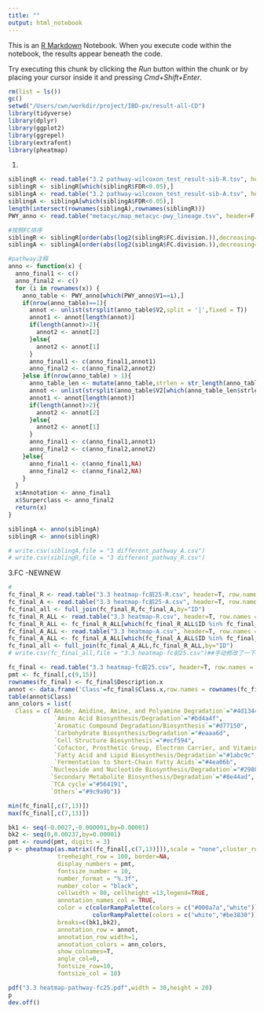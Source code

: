```yaml
---
title: ""
output: html_notebook
---
```


This is an [R Markdown](http://rmarkdown.rstudio.com) Notebook. When you execute code within the notebook, the results appear beneath the code. 

Try executing this chunk by clicking the *Run* button within the chunk or by placing your cursor inside it and pressing *Cmd+Shift+Enter*. 

```r
rm(list = ls())
gc()
setwd("/Users/cwn/workdir/project/IBD-px/result-all-CD")
library(tidyverse)
library(dplyr)
library(ggplot2)
library(ggrepel)
library(extrafont)
library(pheatmap)
```

1.
```r
siblingR <- read.table("3.2 pathway-wilcoxon_test_result-sib-R.tsv", header=T, row.names = 1,sep="\t",check.names = F)
siblingR <- siblingR[which(siblingR$FDR<0.05),]
siblingA <- read.table("3.2 pathway-wilcoxon_test_result-sib-A.tsv", header=T, row.names = 1,sep="\t",check.names = F)
siblingA <- siblingA[which(siblingA$FDR<0.05),]
length(intersect(rownames(siblingA),rownames(siblingR)))
PWY_anno <- read.table("metacyc/map_metacyc-pwy_lineage.tsv", header=F,sep="\t")

#按照FC排序
siblingR <- siblingR[order(abs(log2(siblingR$FC.division.)),decreasing=TRUE),]
siblingA <- siblingA[order(abs(log2(siblingA$FC.division.)),decreasing=TRUE),]

#pathway注释
anno <- function(x) {
  anno_final1 <- c()
  anno_final2 <- c()
  for (i in rownames(x)) {
    anno_table <- PWY_anno[which(PWY_anno$V1==i),]
    if(nrow(anno_table)==1){
      annot <- unlist(strsplit(anno_table$V2,split = '|',fixed = T))
      annot1 <- annot[length(annot)]
      if(length(annot)>2){
        annot2 <- annot[2]
      }else{
        annot2 <- annot[1]
      }
      anno_final1 <- c(anno_final1,annot1)
      anno_final2 <- c(anno_final2,annot2)
    }else if(nrow(anno_table) > 1){
      anno_table_len <- mutate(anno_table,strlen = str_length(anno_table$V2))
      annot <- unlist(strsplit(anno_table$V2[which(anno_table_len$strlen==max(anno_table_len$strlen))],split = '|',fixed = T))
      annot1 <- annot[length(annot)]
      if(length(annot)>2){
        annot2 <- annot[2]
      }else{
        annot2 <- annot[1]
      }
      anno_final1 <- c(anno_final1,annot1)
      anno_final2 <- c(anno_final2,annot2)
    }else{
      anno_final1 <- c(anno_final1,NA)
      anno_final2 <- c(anno_final2,NA)
    }
  }
  x$Annotation <- anno_final1
  x$Surperclass <- anno_final2
  return(x)
}

siblingA <- anno(siblingA)
siblingR <- anno(siblingR)

# write.csv(siblingA,file = "3 different_pathway_A.csv")
# write.csv(siblingR,file = "3 different_pathway_R.csv")

```


3.FC -NEWNEW
```r
#
fc_final_R <- read.table("3.3 heatmap-fc前25-R.csv", header=T, row.names = NULL,sep=",",check.names = F)
fc_final_A <- read.table("3.3 heatmap-fc前25-A.csv", header=T, row.names = NULL,sep=",",check.names = F)
fc_final_all <- full_join(fc_final_R,fc_final_A,by="ID")
fc_final_R_ALL <- read.table("3.3 heatmap-R.csv", header=T, row.names = NULL,sep=",",check.names = F)
fc_final_R_ALL <- fc_final_R_ALL[which(fc_final_R_ALL$ID %in% fc_final_all$ID),]
fc_final_A_ALL <- read.table("3.3 heatmap-A.csv", header=T, row.names = NULL,sep=",",check.names = F)
fc_final_A_ALL <- fc_final_A_ALL[which(fc_final_A_ALL$ID %in% fc_final_all$ID),]
fc_final_all <- full_join(fc_final_A_ALL,fc_final_R_ALL,by="ID")
# write.csv(fc_final_all,file = "3.3 heatmap-fc前25.csv")##手动修改了一下

fc_final <- read.table("3.3 heatmap-fc前25.csv", header=T, row.names = 1,sep=",",check.names = F)
pmt <- fc_final[,c(9,15)]
rownames(fc_final) <- fc_final$Description.x
annot <- data.frame('Class'=fc_final$Class.x,row.names = rownames(fc_final))
table(annot$Class)
ann_colors = list(
  Class = c(`Amide, Amidine, Amine, and Polyamine Degradation`="#4d1344",
             `Amino Acid Biosynthesis/Degradation`="#bd4a4f",
             `Aromatic Compound Degradation/Biosynthesis`="#d77150",
             `Carbohydrate Biosynthesis/Degradation`="#eaaa6d",
             `Cell Structure Biosynthesis`="#ecf594",
             `Cofactor, Prosthetic Group, Electron Carrier, and Vitamin Biosynthesis`="#aed214",
             `Fatty Acid and Lipid Biosynthesis/Degradation`="#1abc9c",
             `Fermentation to Short-Chain Fatty Acids`="#4ea06b",
            `Nucleoside and Nucleotide Biosynthesis/Degradation`="#2980b9",
            `Secondary Metabolite Biosynthesis/Degradation`="#8e44ad",
            `TCA cycle`="#564191",
            `Others`="#9c9a9b"))

min(fc_final[,c(7,13)])
max(fc_final[,c(7,13)])

bk1 <- seq(-0.0027,-0.000001,by=0.00001)
bk2 <- seq(0,0.00237,by=0.00001)
pmt <- round(pmt, digits = 3)
p <- pheatmap(as.matrix((fc_final[,c(7,13)])),scale = "none",cluster_row = F, cluster_col = F, 
              treeheight_row = 100, border=NA,
              display_numbers = pmt,
              fontsize_number = 10,
              number_format = "%.3f",
              number_color = "black",
              cellwidth = 80, cellheight =13,legend=TRUE,
              annotation_names_col = TRUE,
              color = c(colorRampPalette(colors = c("#000a7a","white"))(length(bk1)),
                        colorRampPalette(colors = c("white","#be3830"))(length(bk2))),
              breaks=c(bk1,bk2),
              annotation_row = annot,
              annotation_row_width=1,
              annotation_colors = ann_colors,
              show_colnames=T,
              angle_col=0,
              fontsize_row=10,
              fontsize_col = 10)

pdf("3.3 heatmap-pathway-fc25.pdf",width = 30,height = 20)
p
dev.off()

```
